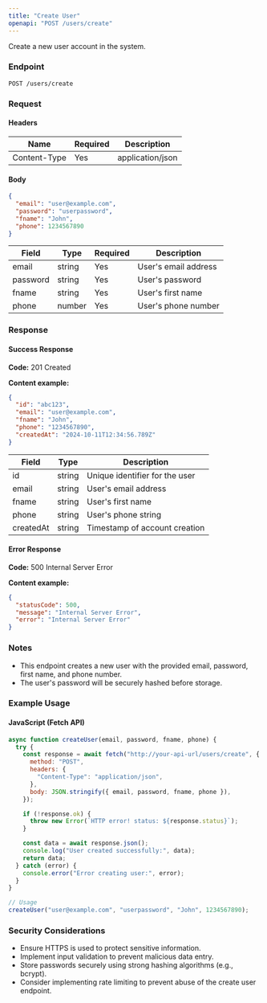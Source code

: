 ```yaml
---
title: "Create User"
openapi: "POST /users/create"
---
```


Create a new user account in the system.

### Endpoint

```
POST /users/create
```

### Request

#### Headers

| Name         | Required | Description      |
| ------------ | -------- | ---------------- |
| Content-Type | Yes      | application/json |

#### Body

```json
{
  "email": "user@example.com",
  "password": "userpassword",
  "fname": "John",
  "phone": 1234567890
}
```

| Field    | Type   | Required | Description          |
| -------- | ------ | -------- | -------------------- |
| email    | string | Yes      | User's email address |
| password | string | Yes      | User's password      |
| fname    | string | Yes      | User's first name    |
| phone    | number | Yes      | User's phone number  |

### Response

#### Success Response

**Code:** 201 Created

**Content example:**

```json
{
  "id": "abc123",
  "email": "user@example.com",
  "fname": "John",
  "phone": "1234567890",
  "createdAt": "2024-10-11T12:34:56.789Z"
}
```

| Field     | Type   | Description                    |
| --------- | ------ | ------------------------------ |
| id        | string | Unique identifier for the user |
| email     | string | User's email address           |
| fname     | string | User's first name              |
| phone     | string | User's phone string            |
| createdAt | string | Timestamp of account creation  |

#### Error Response

**Code:** 500 Internal Server Error

**Content example:**

```json
{
  "statusCode": 500,
  "message": "Internal Server Error",
  "error": "Internal Server Error"
}
```

### Notes

- This endpoint creates a new user with the provided email, password, first name, and phone number.
- The user's password will be securely hashed before storage.

### Example Usage

#### JavaScript (Fetch API)

```javascript
async function createUser(email, password, fname, phone) {
  try {
    const response = await fetch("http://your-api-url/users/create", {
      method: "POST",
      headers: {
        "Content-Type": "application/json",
      },
      body: JSON.stringify({ email, password, fname, phone }),
    });

    if (!response.ok) {
      throw new Error(`HTTP error! status: ${response.status}`);
    }

    const data = await response.json();
    console.log("User created successfully:", data);
    return data;
  } catch (error) {
    console.error("Error creating user:", error);
  }
}

// Usage
createUser("user@example.com", "userpassword", "John", 1234567890);
```

### Security Considerations

- Ensure HTTPS is used to protect sensitive information.
- Implement input validation to prevent malicious data entry.
- Store passwords securely using strong hashing algorithms (e.g., bcrypt).
- Consider implementing rate limiting to prevent abuse of the create user endpoint.

```

```
